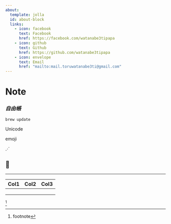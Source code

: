 ```yaml
---
about:
  template: jolla
  id: about-block
  links:
    - icon: facebook
      text: Facebook
      href: https://facebook.com/watanabe3tipapa 
    - icon: github
      text: Github
      href: https://github.com/watanabe3tipapa
    - icon: envelope
      text: Email
      href: "mailto:mail.toruwatanabe3ti@gmail.com"  
---
```


# Note

### *自由帳*

`brew update`

Unicode

emoji

⋰

## 🤠

------------------------------------------------------------------------

| Col1 | Col2 | Col3 |
|------|------|------|
|      |      |      |
|      |      |      |
|      |      |      |

[^1]

[^1]: footnote